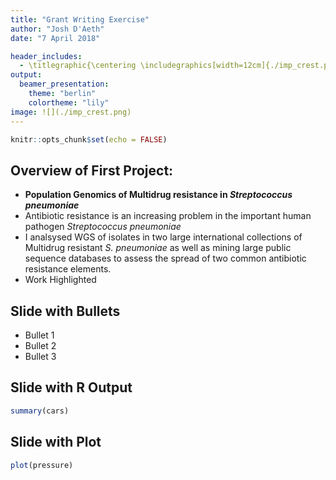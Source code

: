 ```yaml
---
title: "Grant Writing Exercise"
author: "Josh D'Aeth"
date: "7 April 2018"

header_includes:
  - \titlegraphic{\centering \includegraphics[width=12cm]{./imp_crest.png}}
output: 
  beamer_presentation:
    theme: "berlin"
    colortheme: "lily"
image: ![](./imp_crest.png)
---
```


```r
knitr::opts_chunk$set(echo = FALSE)
```

## Overview of First Project:
* **Population Genomics of Multidrug resistance in *Streptococcus pneumoniae* **
* Antibiotic resistance is an increasing problem in the important human pathogen _Streptococcus pneumoniae_ 
* I analsysed WGS of isolates in two large international collections of Multidrug resistant _S. pneumoniae_ as well as mining large public sequence databases to assess the spread of two common antibiotic resistance elements.
* Work Highlighted  




## Slide with Bullets

- Bullet 1
- Bullet 2
- Bullet 3

## Slide with R Output

```r
summary(cars)
```

## Slide with Plot

```r
plot(pressure)
```

